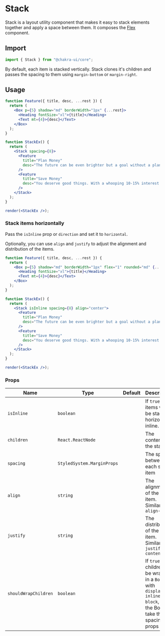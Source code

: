 # Stack

Stack is a layout utility component that makes it easy to stack elements
together and apply a space between them. It composes the [Flex](/flex)
component.

## Import

```js
import { Stack } from "@chakra-ui/core";
```

By default, each item is stacked vertically. Stack clones it's children and
passes the spacing to them using `margin-bottom` or `margin-right`.

## Usage

```jsx isManual=true
function Feature({ title, desc, ...rest }) {
  return (
    <Box p={5} shadow="md" borderWidth="1px" {...rest}>
      <Heading fontSize="xl">{title}</Heading>
      <Text mt={4}>{desc}</Text>
    </Box>
  );
}

function StackEx() {
  return (
    <Stack spacing={8}>
      <Feature
        title="Plan Money"
        desc="The future can be even brighter but a goal without a plan is just a wish"
      />
      <Feature
        title="Save Money"
        desc="You deserve good things. With a whooping 10-15% interest rate per annum, grow your savings on your own terms with our completely automated process"
      />
    </Stack>
  );
}

render(<StackEx />);
```

### Stack items horizontally

Pass the `isInline` prop or `direction` and set it to `horizontal`.

Optionally, you can use `align` and `justify` to adjust the alignment and
distribution of the items.

```jsx isManual=true
function Feature({ title, desc, ...rest }) {
  return (
    <Box p={5} shadow="md" borderWidth="1px" flex="1" rounded="md" {...rest}>
      <Heading fontSize="xl">{title}</Heading>
      <Text mt={4}>{desc}</Text>
    </Box>
  );
}

function StackEx() {
  return (
    <Stack isInline spacing={8} align="center">
      <Feature
        title="Plan Money"
        desc="The future can be even brighter but a goal without a plan is just a wish"
      />
      <Feature
        title="Save Money"
        desc="You deserve good things. With a whooping 10-15% interest rate per annum, grow your savings."
      />
    </Stack>
  );
}

render(<StackEx />);
```

### Props

| Name                 | Type                       | Default | Description                                                                                                              |
| -------------------- | -------------------------- | ------- | ------------------------------------------------------------------------------------------------------------------------ |
| `isInline`           | `boolean`                  |         | If `true` the items will be stacked horizontally inline.                                                                 |
| `children`           | `React.ReactNode`          |         | The content of the stack.                                                                                                |
| `spacing`            | `StyledSystem.MarginProps` |         | The space between each stack item                                                                                        |
| `align`              | `string`                   |         | The alignment of the stack item. Similar to `align-items`                                                                |
| `justify`            | `string`                   |         | The distribution of the stack item. Similar to `justify-content`                                                         |
| `shouldWrapChildren` | `boolean`                  |         | If `true`, the children will be wrapped in a `Box` with `display: inline-block`, and the Box will take the spacing props |
